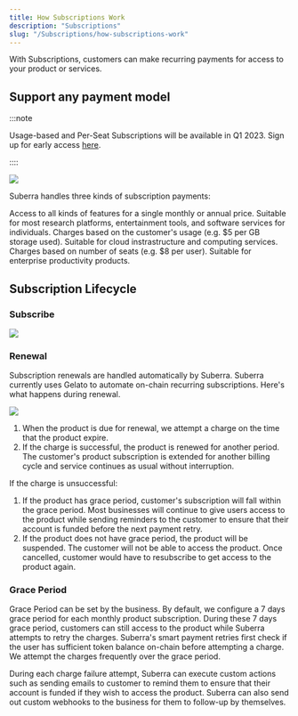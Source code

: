```yaml
---
title: How Subscriptions Work
description: "Subscriptions"
slug: "/Subscriptions/how-subscriptions-work"
---
```


With Subscriptions, customers can make recurring payments for access to your product or services.


## Support any payment model

:::note

Usage-based and Per-Seat Subscriptions will be available in Q1 2023. Sign up for early access [here](https://suberra.typeform.com/waitlist).

::::

<div style={{ flexBasis: "300px", flexGrow: "1", textAlign: "center" }}>
  <img src={Image1} style={{ alignSelf: "center", maxWidth: "60%" }} />
</div>

Suberra handles three kinds of subscription payments:

<Tabs>
  <TabItem value="fixed" label="Fixed Fee" default>
    Access to all kinds of features for a single monthly or annual price.
    Suitable for most research platforms, entertainment tools, and software
    services for individuals.
  </TabItem>
  <TabItem value="usage-based" label="Usage-Based">
    Charges based on the customer's usage (e.g. $5 per GB storage used).
    Suitable for cloud instrastructure and computing services.
  </TabItem>
  <TabItem value="per-seat" label="Per Seat">
    Charges based on number of seats (e.g. $8 per user). Suitable for enterprise
    productivity products.
  </TabItem>
</Tabs>

## Subscription Lifecycle

### Subscribe

<div style={{ flexBasis: "300px", flexGrow: "1", textAlign: "center" }}>
  <img src={Image2} style={{ alignSelf: "center", maxWidth: "100%" }} />
</div>

### Renewal

Subscription renewals are handled automatically by Suberra. Suberra currently uses Gelato to automate on-chain recurring subscriptions. Here's what happens during renewal.

<div style={{ flexBasis: "300px", flexGrow: "1", textAlign: "center" }}>
  <img src={Image3} style={{ alignSelf: "center", maxWidth: "100%" }} />
</div>

1. When the product is due for renewal, we attempt a charge on the time that the product expire.
2. If the charge is successful, the product is renewed for another period. The customer's product subscription is extended for another billing cycle and service continues as usual without interruption.

If the charge is unsuccessful:

1. If the product has grace period, customer's subscription will fall within the grace period. Most businesses will continue to give users access to the product while sending reminders to the customer to ensure that their account is funded before the next payment retry.
2. If the product does not have grace period, the product will be suspended. The customer will not be able to access the product. Once cancelled, customer would have to resubscribe to get access to the product again.

### Grace Period

Grace Period can be set by the business. By default, we configure a 7 days grace period for each monthly product subscription. During these 7 days grace period, customers can still access to the product while Suberra attempts to retry the charges.
Suberra's smart payment retries first check if the user has sufficient token balance on-chain before attempting a charge. We attempt the charges frequently over the grace period.

During each charge failure attempt, Suberra can execute custom actions such as sending emails to customer to remind them to ensure that their account is funded if they wish to access the product. Suberra can also send out custom webhooks to the business for them to follow-up by themselves.
